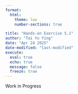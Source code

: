 ---
format: 
  html:
    theme: lux
    number-sections: true

title: "Hands-on Exercise 5.1"
author: "Tai Yu Ying"
date: "Apr 24 2025"
date-modified: "last-modified"
execute: 
  eval: true
  echo: true
  message: false
  freeze: true
---

::: text-center
[Work in Progress]{.display-1}
:::
